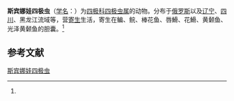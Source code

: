 {{Speciesbox
| name = 斯宾娜娃四极虫
| status = 
| status_system = 
| image = 
| genus = Chloromyxum
| species = spanovskajae
| authority = (Achmerov, 1960)<ref name='id9299'>{{cite web| url =http://www.bioinfo.cn/db05/BjdwSpecies.php?action=view&id=9299| title =斯宾娜娃四极虫| work =《中国动物物种编目数据库》| publisher =中国科学院微生物研究所| author =中国科学院动物研究所| accessdate =2009-04-16| deadurl =yes| archiveurl =https://web.archive.org/web/20160305051624/http://www.bioinfo.cn/db05/BjdwSpecies.php?action=view&id=9299| archivedate =2016-03-05}}</ref>
}}

'''斯宾娜娃四极虫'''（[[学名|学名]]：{{lang|la|''Chloromyxum spanovskajae''}}）为[[四极科|四极科]][[四极虫属|四极虫属]]的动物。分布于[[俄罗斯|俄罗斯]]以及[[辽宁|辽宁]]、[[四川|四川]]、黑龙江流域等，营[[寄生|寄生]]生活，寄生在鳊、鲩、棒花鱼、唇䱻、花䱻、黄颡鱼、光泽黄颡鱼的胆囊。<ref name='id9299'/>

== 参考文献 ==
{{reflist}}

{{Wikispecies|Chloromyxum spanovskajae}}

[[Category:四极虫属|斯宾娜娃四极虫]]


{{Cnidarian-stub}}